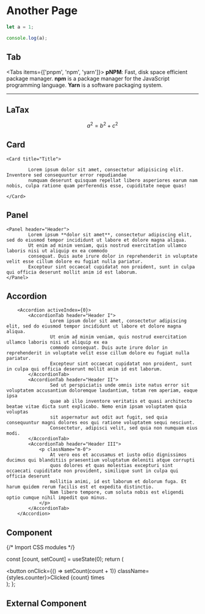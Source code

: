 # Another Page

```js filename="demo.js" {3} copy
let a = 1;

console.log(a);

```


 
## Tab

<Tabs items={['pnpm', 'npm', 'yarn']}>
  <Tab>
    **pNPM**: Fast, disk space efficient package manager.
  </Tab>
  <Tab>
    **npm** is a package manager for the JavaScript programming language.
  </Tab>
  <Tab>
    **Yarn** is a software packaging system.
  </Tab>
</Tabs>
 
----       

## LaTax

$$
a^2 = b^2 + c^2
$$


## Card
    <Card title="Title">
        
            Lorem ipsum dolor sit amet, consectetur adipisicing elit. Inventore sed consequuntur error repudiandae 
            numquam deserunt quisquam repellat libero asperiores earum nam nobis, culpa ratione quam perferendis esse, cupiditate neque quas!
        
    </Card>
        

## Panel
    <Panel header="Header">
            Lorem ipsum **dolor sit amet**, consectetur adipiscing elit, sed do eiusmod tempor incididunt ut labore et dolore magna aliqua. 
            Ut enim ad minim veniam, quis nostrud exercitation ullamco laboris nisi ut aliquip ex ea commodo
            consequat. Duis aute irure dolor in reprehenderit in voluptate velit esse cillum dolore eu fugiat nulla pariatur. 
            Excepteur sint occaecat cupidatat non proident, sunt in culpa qui officia deserunt mollit anim id est laborum.
    </Panel>
        

## Accordion

        <Accordion activeIndex={0}>
            <AccordionTab header="Header I">
                    Lorem ipsum dolor sit amet, consectetur adipiscing elit, sed do eiusmod tempor incididunt ut labore et dolore magna aliqua.
                    Ut enim ad minim veniam, quis nostrud exercitation ullamco laboris nisi ut aliquip ex ea
                    commodo consequat. Duis aute irure dolor in reprehenderit in voluptate velit esse cillum dolore eu fugiat nulla pariatur.
                    Excepteur sint occaecat cupidatat non proident, sunt in culpa qui officia deserunt mollit anim id est laborum.
            </AccordionTab>
            <AccordionTab header="Header II">
                    Sed ut perspiciatis unde omnis iste natus error sit voluptatem accusantium doloremque laudantium, totam rem aperiam, eaque ipsa
                    quae ab illo inventore veritatis et quasi architecto beatae vitae dicta sunt explicabo. Nemo enim ipsam voluptatem quia voluptas
                    sit aspernatur aut odit aut fugit, sed quia consequuntur magni dolores eos qui ratione voluptatem sequi nesciunt.
                    Consectetur, adipisci velit, sed quia non numquam eius modi.
            </AccordionTab>
            <AccordionTab header="Header III">
                <p className="m-0">
                    At vero eos et accusamus et iusto odio dignissimos ducimus qui blanditiis praesentium voluptatum deleniti atque corrupti
                    quos dolores et quas molestias excepturi sint occaecati cupiditate non provident, similique sunt in culpa qui officia deserunt
                    mollitia animi, id est laborum et dolorum fuga. Et harum quidem rerum facilis est et expedita distinctio.
                    Nam libero tempore, cum soluta nobis est eligendi optio cumque nihil impedit quo minus.
                </p>
            </AccordionTab>
        </Accordion>

<BasicDemo/>

## Component


{/* Import CSS modules */}

  const [count, setCount] = useState(0);
  return (
    <div>
      <button onClick={() => setCount(count + 1)} className={styles.counter}>Clicked {count} times</button>
    </div>
  );
};

<Counter/>



<MyApp/>

## External Component


<Counters />
